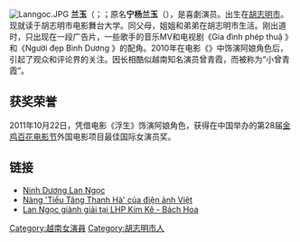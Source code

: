 {{not|宁杨兰玉}}
{{multiple issues|
{{dead end|time=2015-01-17T08:28:52+00:00}}
{{expand|time=2015-01-17T08:28:52+00:00}}
{{orphan|time=2015-01-17T08:28:52+00:00}}
{{unreferenced|time=2015-01-17T08:28:52+00:00}}
}}
[[File:Lanngoc.JPG|thumb]]
'''兰玉'''（{{lang-vi|Lan Ngọc}}；{{bd|1990年|4月4日}}；原名'''宁杨兰玉'''（{{lang-vi|Ninh Dương Lan Ngọc}}），是喜劇演员。出生在[[胡志明市|胡志明市]]。现就读于胡志明市电影舞台大学。同父母，姐姐和弟弟在胡志明市生活。刚出道时，只出现在一段广告片，一些歌手的音乐MV和电视剧《Gia đình phép thuậ 》和《Người đẹp Bình Dương 》的配角。2010年在电影《{{link-vi|浮生 (電影)|Cánh đồng bất tận|浮生}}》中饰演阿娘角色后，引起了观众和评论界的关注。因长相酷似越南知名演员曾青霞，而被称为“小曾青霞”。

== 获奖荣誉==
2011年10月22日，凭借电影《浮生》饰演阿娘角色，获得在中国举办的第28届[[中国金鸡百花电影节|金鸡百花电影节]]外国电影项目最佳国际女演员奖。

<!--== 影视作品 ==
Tèo Em (20/12/2013)
Xui Mà Hên - Crazy Lucky (25.04.2014)
Chào Cô Thúy (09.05.2014)
Trúng Số (13.02.2015)
- Gia đình phép thuật
- Người đẹp Bình Dương
- Mệnh lệnh hoa hồng
- Cánh đồng bất tận-->
== 链接 ==
*[http://phimchieurap.vn/sao/dien-vien/Ninh-Duong-Lan-Ngoc Ninh Dương Lan Ngọc] {{Wayback|url=http://phimchieurap.vn/sao/dien-vien/Ninh-Duong-Lan-Ngoc |date=20150817164820 }}
*[http://ione.vnexpress.net/tin-tuc/showbiz/cine-tv/nang-tieu-tang-thanh-ha-cua-dien-anh-viet-1941295.html Nàng 'Tiểu Tăng Thanh Hà' của điện ảnh Việt] {{Wayback|url=http://ione.vnexpress.net/tin-tuc/showbiz/cine-tv/nang-tieu-tang-thanh-ha-cua-dien-anh-viet-1941295.html |date=20150117125038 }}
*[http://ngoisao.net/tin-tuc/hau-truong/showbiz-viet/lan-ngoc-gianh-giai-tai-lhp-kim-ke-bach-hoa-2601635.html Lan Ngọc giành giải tại LHP Kim Kê - Bách Hoa] {{Wayback|url=http://ngoisao.net/tin-tuc/hau-truong/showbiz-viet/lan-ngoc-gianh-giai-tai-lhp-kim-ke-bach-hoa-2601635.html |date=20150117162654 }}

[[Category:越南女演員|Category:越南女演員]]
[[Category:胡志明市人|Category:胡志明市人]]